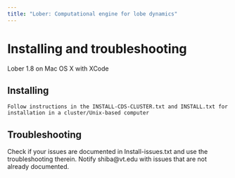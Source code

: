 ```yaml
---
title: "Lober: Computational engine for lobe dynamics"
---
```


# Installing and troubleshooting
Lober 1.8 on Mac OS X with XCode

## Installing
	Follow instructions in the INSTALL-CDS-CLUSTER.txt and INSTALL.txt for installation in a cluster/Unix-based computer
	
## Troubleshooting
  Check if your issues are documented in Install-issues.txt and use the troubleshooting therein.
  Notify shiba@vt.edu with issues that are not already documented.





